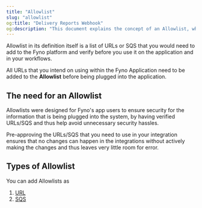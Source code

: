 ```yaml
---
title: "Allowlist"
slug: "allowlist"
og:title: "Delivery Reports Webhook"
og:description: "This document explains the concept of an Allowlist, which is a list of verified URLs or APIs that need to be added to the Fyno platform for security purposes. It also provides steps on how to create an Allowlist URL and convert it into a Delivery Webhook to receive updates on delivery statuses."
---
```


Allowlist in its definition itself is a list of URLs or SQS that you would need to add to the Fyno platform and verify before you use it on the application and in your workflows.

All URLs that you intend on using within the Fyno Application need to be added to the **Allowlist** before being plugged into the application.

## The need for an Allowlist

Allowlists were designed for Fyno's app users to ensure security for the information that is being plugged into the system, by having verified URLs/SQS and thus help avoid unnecessary security hassles.

Pre-approving the URLs/SQS that you need to use in your integration ensures that no changes can happen in the integrations without actively making the changes and thus leaves very little room for error.

## Types of Allowlist

You can add Allowlists as

1. [URL](./allowlist-url)
2. [SQS](./allowlist-sqs)
